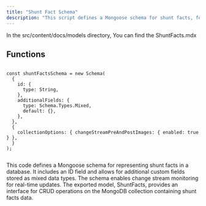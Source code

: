 ```yaml
---
title: "Shunt Fact Schema"
description: "This script defines a Mongoose schema for shunt facts, featuring an ID field and supporting mixed data type fields. It enables real-time change stream monitoring and exports the ShuntFacts model for CRUD operations on MongoDB."
---
```



In the <Highlight>src/content/docs/models</Highlight> directory, You can find the <Highlight>ShuntFacts.mdx</Highlight>

## Functions

```tsx:shuntFactsSchema

const shuntFactsSchema = new Schema(
  {
    id: {
      type: String,
    },
    additionalFields: {
      type: Schema.Types.Mixed,
      default: {},
    },
  },
  {
    collectionOptions: { changeStreamPreAndPostImages: { enabled: true } },
  }
);


```
This code defines a Mongoose schema for representing shunt facts in a database. It includes an ID field and allows for additional custom fields stored as mixed data types. The schema enables change stream monitoring for real-time updates. The exported model, ShuntFacts, provides an interface for CRUD operations on the MongoDB collection containing shunt facts data.